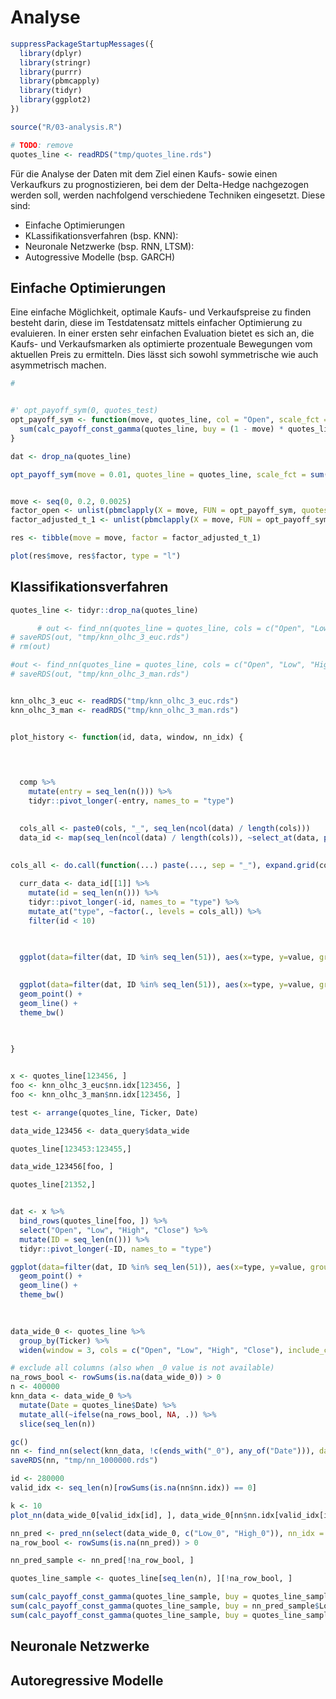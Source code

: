 # Analyse


```r

suppressPackageStartupMessages({
  library(dplyr)
  library(stringr)
  library(purrr)
  library(pbmcapply)
  library(tidyr)
  library(ggplot2)
})

source("R/03-analysis.R")

# TODO: remove
quotes_line <- readRDS("tmp/quotes_line.rds")

```

Für die Analyse der Daten mit dem Ziel einen Kaufs- sowie einen Verkaufkurs zu prognostizieren, bei dem der Delta-Hedge nachgezogen werden soll, werden nachfolgend verschiedene Techniken eingesetzt. Diese sind:

- Einfache Optimierungen
- KLassifikationsverfahren (bsp. KNN):
- Neuronale Netzwerke (bsp. RNN, LTSM):
- Autogressive Modelle (bsp. GARCH)


## Einfache Optimierungen

Eine einfache Möglichkeit, optimale Kaufs- und Verkaufspreise zu finden besteht darin, diese im Testdatensatz mittels einfacher Optimierung zu evaluieren. In einer ersten sehr einfachen Evaluation bietet es sich an, die Kaufs- und Verkaufsmarken als optimierte prozentuale Bewegungen vom aktuellen Preis zu ermitteln. Dies lässt sich sowohl symmetrische wie auch asymmetrisch machen. 

```r
# 


#' opt_payoff_sym(0, quotes_test)
opt_payoff_sym <- function(move, quotes_line, col = "Open", scale_fct = 1) {
  sum(calc_payoff_const_gamma(quotes_line, buy = (1 - move) * quotes_line[[col]], sell = (1 + move) * quotes_line[[col]], both_first = "buy")) / scale_fct
}

dat <- drop_na(quotes_line)

opt_payoff_sym(move = 0.01, quotes_line = quotes_line, scale_fct = sum(calc_payoff_const_gamma(quotes_line, both_first = "buy")))


move <- seq(0, 0.2, 0.0025)
factor_open <- unlist(pbmclapply(X = move, FUN = opt_payoff_sym, quotes_line = dat, mc.cores = 2, col ="Open", scale_fct = sum(calc_payoff_const_gamma(dat, both_first = "buy"))))
factor_adjusted_t_1 <- unlist(pbmclapply(X = move, FUN = opt_payoff_sym, quotes_line = dat, mc.cores = 2, col ="Adjusted_t_1", scale_fct = sum(calc_payoff_const_gamma(dat, both_first = "buy"))))

res <- tibble(move = move, factor = factor_adjusted_t_1)

plot(res$move, res$factor, type = "l")
```






## Klassifikationsverfahren
```r

quotes_line <- tidyr::drop_na(quotes_line)

      # out <- find_nn(quotes_line = quotes_line, cols = c("Open", "Low", "High", "Close"), window = 3, norm = "euclidean", mc.cores = 3)
# saveRDS(out, "tmp/knn_olhc_3_euc.rds")
# rm(out)

#out <- find_nn(quotes_line = quotes_line, cols = c("Open", "Low", "High", "Close"), window = 3, norm = "manhattan", mc.cores = 3)
# saveRDS(out, "tmp/knn_olhc_3_man.rds")


knn_olhc_3_euc <- readRDS("tmp/knn_olhc_3_euc.rds")
knn_olhc_3_man <- readRDS("tmp/knn_olhc_3_man.rds")


plot_history <- function(id, data, window, nn_idx) {


  
  
  comp %>%
    mutate(entry = seq_len(n())) %>%
    tidyr::pivot_longer(-entry, names_to = "type")

  
  cols_all <- paste0(cols, "_", seq_len(ncol(data) / length(cols)))
  data_id <- map(seq_len(ncol(data) / length(cols)), ~select_at(data, paste0(cols, "_", .)))
  
  
cols_all <- do.call(function(...) paste(..., sep = "_"), expand.grid(cols, seq_len(ncol(data) / length(cols))))

  curr_data <- data_id[[1]] %>% 
    mutate(id = seq_len(n())) %>%
    tidyr::pivot_longer(-id, names_to = "type") %>%
    mutate_at("type", ~factor(., levels = cols_all)) %>%
    filter(id < 10)
    
    

  ggplot(data=filter(dat, ID %in% seq_len(51)), aes(x=type, y=value, group = ID)) + 

  
  ggplot(data=filter(dat, ID %in% seq_len(51)), aes(x=type, y=value, group = ID)) + 
  geom_point() + 
  geom_line() +
  theme_bw()
  
  

}


x <- quotes_line[123456, ]
foo <- knn_olhc_3_euc$nn.idx[123456, ]
foo <- knn_olhc_3_man$nn.idx[123456, ]

test <- arrange(quotes_line, Ticker, Date)

data_wide_123456 <- data_query$data_wide

quotes_line[123453:123455,]

data_wide_123456[foo, ]

quotes_line[21352,]


dat <- x %>%
  bind_rows(quotes_line[foo, ]) %>%
  select("Open", "Low", "High", "Close") %>%
  mutate(ID = seq_len(n())) %>% 
  tidyr::pivot_longer(-ID, names_to = "type")

ggplot(data=filter(dat, ID %in% seq_len(51)), aes(x=type, y=value, group = ID)) + 
  geom_point() + 
  geom_line() +
  theme_bw()
  
  
```



```r
data_wide_0 <- quotes_line %>%
  group_by(Ticker) %>%
  widen(window = 3, cols = c("Open", "Low", "High", "Close"), include_current = TRUE)

# exclude all columns (also when _0 value is not available)
na_rows_bool <- rowSums(is.na(data_wide_0)) > 0
n <- 400000
knn_data <- data_wide_0 %>%
  mutate(Date = quotes_line$Date) %>%
  mutate_all(~ifelse(na_rows_bool, NA, .)) %>%
  slice(seq_len(n))

gc()
nn <- find_nn(select(knn_data, !c(ends_with("_0"), any_of("Date"))), dates = knn_data$Date, mc.cores = 3)
saveRDS(nn, "tmp/nn_1000000.rds")

```


```r
id <- 280000
valid_idx <- seq_len(n)[rowSums(is.na(nn$nn.idx)) == 0]

k <- 10
plot_nn(data_wide_0[valid_idx[id], ], data_wide_0[nn$nn.idx[valid_idx[id], seq_len(k)],])

```

```r
nn_pred <- pred_nn(select(data_wide_0, c("Low_0", "High_0")), nn_idx = nn$nn.idx)
na_row_bool <- rowSums(is.na(nn_pred)) > 0

nn_pred_sample <- nn_pred[!na_row_bool, ]

quotes_line_sample <- quotes_line[seq_len(n), ][!na_row_bool, ]

sum(calc_payoff_const_gamma(quotes_line_sample, buy = quotes_line_sample$Close, sell = quotes_line_sample$Close, both_first = 123456))
sum(calc_payoff_const_gamma(quotes_line_sample, buy = nn_pred_sample$Low_0, sell = nn_pred_sample$High_0, both_first = 123456))
sum(calc_payoff_const_gamma(quotes_line_sample, buy = quotes_line_sample$Low, sell = quotes_line_sample$High, both_first = 123456))


```

## Neuronale Netzwerke

## Autoregressive Modelle
